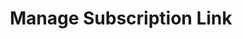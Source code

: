 ---
title: "Manage Subscription Link"
api: "GET /billing/manage_subscription"
description: "Assign a new delivery in the system"
---